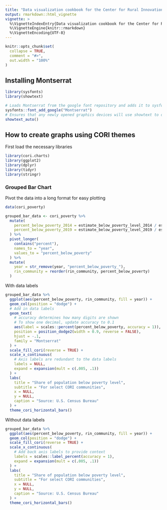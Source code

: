 ```yaml
---
title: "Data visualization cookbook for the Center for Rural Innovation"
output: rmarkdown::html_vignette
vignette: >
  %\VignetteIndexEntry{Data visualization cookbook for the Center for Rural Innovation}
  %\VignetteEngine{knitr::rmarkdown}
  %\VignetteEncoding{UTF-8}
---
```


```r
knitr::opts_chunk$set(
  collapse = TRUE,
  comment = "#>",
  out.width = "100%"
)
```

## Installing Montserrat

```r
library(sysfonts)
library(showtext)

# Loads Montserrat from the google font repository and adds it to sysfonts
sysfonts::font_add_google("Montserrat")
# Ensures that any newly opened graphics devices will use showtext to draw text
showtext_auto()
```

## How to create graphs using CORI themes

First load the necessary libraries
```r
library(cori.charts)
library(ggplot2)
library(dplyr)
library(tidyr)
library(stringr)
```

### Grouped Bar Chart

Pivot the data into a long format for easy plotting
```r
data(cori_poverty)

grouped_bar_data <- cori_poverty %>%
  mutate(
    percent_below_poverty_2014 = estimate_below_poverty_level_2014 / estimate_pop_2014,
    percent_below_poverty_2019 = estimate_below_poverty_level_2019 / estimate_pop_2019
  ) %>%
  pivot_longer(
    contains("percent"),
    names_to = "year",
    values_to = "percent_below_poverty"
  ) %>%
  mutate(
    year = str_remove(year, "percent_below_poverty_"),
    rin_community = reorder(rin_community, percent_below_poverty)
  ) 

```

With data labels
```r

grouped_bar_data %>%
  ggplot(aes(percent_below_poverty, rin_community, fill = year)) +
  geom_col(position = "dodge") +
  # Add in data labels
  geom_text(
    # accuracy determines how many digits are shown
    # To show one decimal, update accuracy to 0.1
    aes(label = scales::percent(percent_below_poverty, accuracy = 1)),
    position = position_dodge2(width = 0.9, reverse = FALSE),
    hjust = -.1,
    family = "Montserrat"
  ) +
  scale_fill_cori(reverse = TRUE) +
  scale_x_continuous(
    # Axis labels are redundant to the data labels
    labels = NULL,
    expand = expansion(mult = c(.005, .1))
  ) +
  labs(
    title = "Share of population below poverty level",
    subtitle = "For select CORI communities",
    x = NULL,
    y = NULL,
    caption = "Source: U.S. Census Bureau"
  ) +
  theme_cori_horizontal_bars()

```

Without data labels
```r

grouped_bar_data %>%
  ggplot(aes(percent_below_poverty, rin_community, fill = year)) +
  geom_col(position = "dodge") +
  scale_fill_cori(reverse = TRUE) +
  scale_x_continuous(
    # Add back axis labels to provide context
    labels = scales::label_percent(accuracy = 1),
    expand = expansion(mult = c(.005, .1))
  ) +
  labs(
    title = "Share of population below poverty level",
    subtitle = "For select CORI communities",
    x = NULL,
    y = NULL,
    caption = "Source: U.S. Census Bureau"
  ) +
  theme_cori_horizontal_bars()

```


